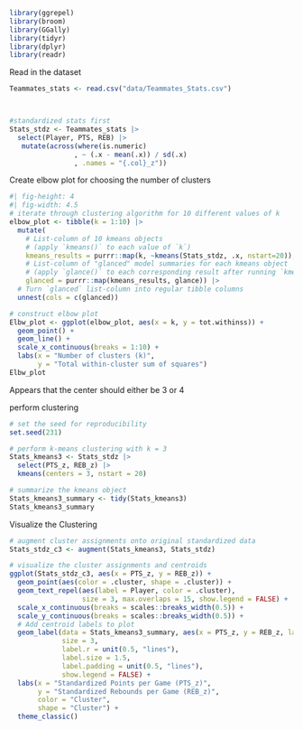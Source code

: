 

```r
library(ggrepel)
library(broom)
library(GGally)
library(tidyr)
library(dplyr)
library(readr)

```


Read in the dataset

```r
Teammates_stats <- read.csv("data/Teammates_Stats.csv")



#standardized stats first
Stats_stdz <- Teammates_stats |>
  select(Player, PTS, REB) |>
   mutate(across(where(is.numeric)
                , ~ (.x - mean(.x)) / sd(.x)
                , .names = "{.col}_z"))
```


Create elbow plot for choosing the number of clusters

```r
#| fig-height: 4
#| fig-width: 4.5
# iterate through clustering algorithm for 10 different values of k
elbow_plot <- tibble(k = 1:10) |>
  mutate(
    # List-column of 10 kmeans objects 
    # (apply `kmeans()` to each value of `k`)
    kmeans_results = purrr::map(k, ~kmeans(Stats_stdz, .x, nstart=20)),
    # List-column of "glanced" model summaries for each kmeans object
    # (apply `glance()` to each corresponding result after running `kmeans()`)
    glanced = purrr::map(kmeans_results, glance)) |>
  # Turn `glanced` list-column into regular tibble columns
  unnest(cols = c(glanced))

# construct elbow plot
Elbw_plot <- ggplot(elbow_plot, aes(x = k, y = tot.withinss)) +
  geom_point() + 
  geom_line() +
  scale_x_continuous(breaks = 1:10) +
  labs(x = "Number of clusters (k)", 
       y = "Total within-cluster sum of squares")
Elbw_plot
```

Appears that the center should either be 3 or 4


perform clustering

```r
# set the seed for reproducibility
set.seed(231)

# perform k-means clustering with k = 3
Stats_kmeans3 <- Stats_stdz |>
  select(PTS_z, REB_z) |>
  kmeans(centers = 3, nstart = 20)

# summarize the kmeans object
Stats_kmeans3_summary <- tidy(Stats_kmeans3)
Stats_kmeans3_summary

```


Visualize the Clustering

```r


# augment cluster assignments onto original standardized data
Stats_stdz_c3 <- augment(Stats_kmeans3, Stats_stdz)

# visualize the cluster assignments and centroids
ggplot(Stats_stdz_c3, aes(x = PTS_z, y = REB_z)) + 
  geom_point(aes(color = .cluster, shape = .cluster)) +
  geom_text_repel(aes(label = Player, color = .cluster), 
                  size = 3, max.overlaps = 15, show.legend = FALSE) +
  scale_x_continuous(breaks = scales::breaks_width(0.5)) +
  scale_y_continuous(breaks = scales::breaks_width(0.5)) +
  # Add centroid labels to plot
  geom_label(data = Stats_kmeans3_summary, aes(x = PTS_z, y = REB_z, label = cluster, color = cluster),
             size = 3,
             label.r = unit(0.5, "lines"),
             label.size = 1.5,
             label.padding = unit(0.5, "lines"),
             show.legend = FALSE) +
  labs(x = "Standardized Points per Game (PTS_z)",
       y = "Standardized Rebounds per Game (REB_z)",
       color = "Cluster",
       shape = "Cluster") +
  theme_classic()

```











